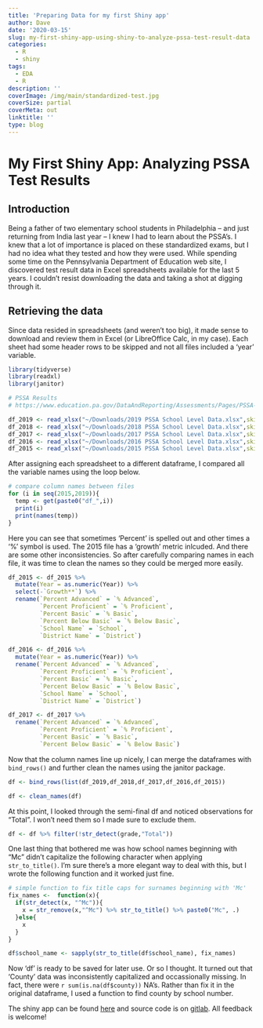 ```yaml
---
title: 'Preparing Data for my first Shiny app'
author: Dave
date: '2020-03-15'
slug: my-first-shiny-app-using-shiny-to-analyze-pssa-test-result-data
categories:
  - R
  - shiny
tags:
  - EDA
  - R
description: ''
coverImage: /img/main/standardized-test.jpg
coverSize: partial
coverMeta: out
linktitle: ''
type: blog
---
```


# My First Shiny App: Analyzing PSSA Test Results

## Introduction

Being a father of two elementary school students in Philadelphia -- and just returning from India last year -- I knew I had to learn about the PSSA's. I knew that a lot of importance is placed on these standardized exams, but I had no idea what they tested and how they were used. While spending some time on the Pennsylvania Department of Education web site, I discovered test result data in Excel spreadsheets available for the last 5 years. I couldn't resist downloading the data and taking a shot at digging through it.

## Retrieving the data

Since data resided in spreadsheets (and weren't too big), it made sense to download and review them in Excel (or LibreOffice Calc, in my case). Each sheet had some header rows to be skipped and not all files included a 'year' variable.

```r
library(tidyverse)
library(readxl)
library(janitor)

# PSSA Results
# https://www.education.pa.gov/DataAndReporting/Assessments/Pages/PSSA-Results.aspx

df_2019 <- read_xlsx("~/Downloads/2019 PSSA School Level Data.xlsx",skip = 4) %>% mutate(Year = 2019)
df_2018 <- read_xlsx("~/Downloads/2018 PSSA School Level Data.xlsx",skip = 4) %>% mutate(Year = 2018)
df_2017 <- read_xlsx("~/Downloads/2017 PSSA School Level Data.xlsx",skip = 4) %>% mutate(Year = 2017)
df_2016 <- read_xlsx("~/Downloads/2016 PSSA School Level Data.xlsx",skip = 4)
df_2015 <- read_xlsx("~/Downloads/2015 PSSA School Level Data.xlsx",skip = 6)

```

After assigning each spreadsheet to a different dataframe, I compared all the variable names using the loop below.

```r
# compare column names between files
for (i in seq(2015,2019)){
  temp <- get(paste0("df_",i))
  print(i)
  print(names(temp))
}
```

Here you can see that sometimes 'Percent' is spelled out and other times a '%' symbol is used. The 2015 file has a 'growth' metric inlcuded. And there are some other inconsistencies. So after carefully comparing names in each file, it was time to clean the names so they could be merged more easily.

```r
df_2015 <- df_2015 %>%
  mutate(Year = as.numeric(Year)) %>%
  select(-`Growth**`) %>%
  rename(`Percent Advanced` = `% Advanced`,
         `Percent Proficient` = `% Proficient`,
         `Percent Basic` = `% Basic`,
         `Percent Below Basic` = `% Below Basic`,
         `School Name` = `School`,
         `District Name` = `District`) 

df_2016 <- df_2016 %>%
  mutate(Year = as.numeric(Year)) %>%
  rename(`Percent Advanced` = `% Advanced`,
         `Percent Proficient` = `% Proficient`,
         `Percent Basic` = `% Basic`,
         `Percent Below Basic` = `% Below Basic`,
         `School Name` = `School`,
         `District Name` = `District`)

df_2017 <- df_2017 %>%
  rename(`Percent Advanced` = `% Advanced`,
         `Percent Proficient` = `% Proficient`,
         `Percent Basic` = `% Basic`,
         `Percent Below Basic` = `% Below Basic`)


```

Now that the column names line up nicely, I can merge the dataframes with `bind_rows()` and further clean the names using the janitor package.

```r
df <- bind_rows(list(df_2019,df_2018,df_2017,df_2016,df_2015))

df <- clean_names(df)
```

At this point, I looked through the semi-final df and noticed observations for "Total". I won't need them so I made sure to exclude them.

```r
df <- df %>% filter(!str_detect(grade,"Total"))
```

One last thing that bothered me was how school names beginning with "Mc" didn't capitalize the following character when applying `str_to_title()`. I'm sure there's a more elegant way to deal with this, but I wrote the following function and it worked just fine.

```r

# simple function to fix title caps for surnames beginning with 'Mc'
fix_names <-  function(x){
  if(str_detect(x, "^Mc")){
    x = str_remove(x,"^Mc") %>% str_to_title() %>% paste0("Mc", .)
  }else{
    x
  }
}

df$school_name <- sapply(str_to_title(df$school_name), fix_names)

```

Now 'df' is ready to be saved for later use. Or so I thought. It turned out that 'County' data was inconsistently capitalized and occassionally missing. In fact, there were `r sum(is.na(df$county))` NA's. Rather than fix it in the original dataframe, I used a function to find county by school number.

The shiny app can be found [here](https://davebloom11.shinyapps.io/pssa_shiny_app/) and source code is on [gitlab](https://gitlab.com/db369/pssa_shiny_app). All feedback is welcome!